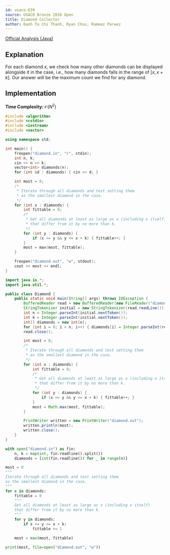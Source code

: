 ```yaml
---
id: usaco-639
source: USACO Bronze 2016 Open
title: Diamond Collector
author: Danh Ta Chi Thanh, Ryan Chou, Rameez Parwez
---
```


[Official Analysis (Java)](http://www.usaco.org/current/data/sol_diamond_bronze_open16.html)

## Explanation

For each diamond $x$, we check how many other diamonds can be displayed alongside it in the case,
i.e., how many diamonds falls in the range of $[x, x + k]$.
Our answer will be the maximum count we find for any diamond.

## Implementation

**Time Complexity:** $\mathcal{O}(N^2)$

<LanguageSection>
<CPPSection>

```cpp
#include <algorithm>
#include <cstdio>
#include <iostream>
#include <vector>

using namespace std;

int main() {
	freopen("diamond.in", "r", stdin);
	int n, k;
	cin >> n >> k;
	vector<int> diamonds(n);
	for (int &d : diamonds) { cin >> d; }

	int most = 0;
	/*
	 * Iterate through all diamonds and test setting them
	 * as the smallest diamond in the case.
	 */
	for (int x : diamonds) {
		int fittable = 0;
		/*
		 * Get all diamonds at least as large as x (including x itself)
		 * that differ from it by no more than k.
		 */
		for (int y : diamonds) {
			if (x <= y && y <= x + k) { fittable++; }
		}
		most = max(most, fittable);
	}

	freopen("diamond.out", "w", stdout);
	cout << most << endl;
}
```

</CPPSection>
<JavaSection>

```java
import java.io.*;
import java.util.*;

public class Diamond {
	public static void main(String[] args) throws IOException {
		BufferedReader read = new BufferedReader(new FileReader("diamond.in"));
		StringTokenizer initial = new StringTokenizer(read.readLine());
		int n = Integer.parseInt(initial.nextToken());
		int k = Integer.parseInt(initial.nextToken());
		int[] diamonds = new int[n];
		for (int i = 0; i < n; i++) { diamonds[i] = Integer.parseInt(read.readLine()); }
		read.close();

		int most = 0;
		/*
		 * Iterate through all diamonds and test setting them
		 * as the smallest diamond in the case.
		 */
		for (int x : diamonds) {
			int fittable = 0;
			/*
			 * Get all diamonds at least as large as x (including x itself)
			 * that differ from it by no more than k.
			 */
			for (int y : diamonds) {
				if (x <= y && y <= x + k) { fittable++; }
			}
			most = Math.max(most, fittable);
		}

		PrintWriter written = new PrintWriter("diamond.out");
		written.println(most);
		written.close();
	}
}
```

</JavaSection>
<PySection>

```py
with open("diamond.in") as fin:
	n, k = map(int, fin.readline().split())
	diamonds = [int(fin.readline()) for _ in range(n)]

most = 0
"""
Iterate through all diamonds and test setting them
as the smallest diamond in the case.
"""
for x in diamonds:
	fittable = 0
	"""
	Get all diamonds at least as large as x (including x itself)
	that differ from it by no more than k.
	"""
	for y in diamonds:
		if x <= y <= x + k:
			fittable += 1

	most = max(most, fittable)

print(most, file=open("diamond.out", "w"))
```

</PySection>
</LanguageSection>
